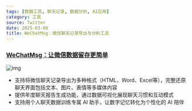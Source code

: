 ```yaml
---
tags: [数据工具, 聊天记录, 数据分析, AI应用]
category: 工具
source: Twitter
date: 2025-03-08
title: WeChatMsg：微信聊天记录导出与分析工具
---
```


### [WeChatMsg：让微信数据留存更简单](https://github.com/LC044/WeChatMsg)

![img](https://img.mengpeng.tech/i/2025/03/08/67cc50beb14f0.webp)

- 支持将微信聊天记录导出为多种格式（HTML、Word、Excel等），完整还原聊天界面包括文本、图片、表情等多媒体内容
- 提供年度聊天报告生成功能，通过数据可视化展现聊天习惯和互动模式
- 支持用个人聊天数据训练专属 AI 助手，让数字记忆转化为个性化的 AI 陪伴 